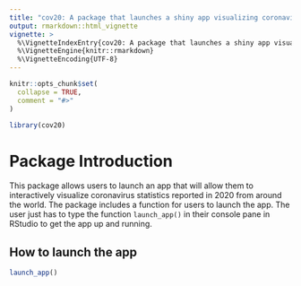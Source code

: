 ```yaml
---
title: "cov20: A package that launches a shiny app visualizing coronavirus statistics in 2020"
output: rmarkdown::html_vignette
vignette: >
  %\VignetteIndexEntry{cov20: A package that launches a shiny app visualizing coronavirus statistics in 2020}
  %\VignetteEngine{knitr::rmarkdown}
  %\VignetteEncoding{UTF-8}
---
```


```r
knitr::opts_chunk$set(
  collapse = TRUE,
  comment = "#>"
)
```

```r
library(cov20)
```

# **Package Introduction**

This package allows users to launch an app that will allow them to interactively visualize coronavirus statistics reported in 2020 from around the world. The package includes a function for users to launch the app. The user just has to type the function `launch_app()` in their console pane in RStudio to get the app up and running. 

## **How to launch the app**

```r
launch_app()
```

